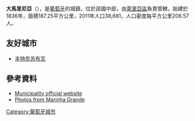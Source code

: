 {{Coord|39|45|N|8|56|W|display=title}}

'''大馬里尼亞'''（{{lang-pt|Marinha Grande}}），是[[葡萄牙|葡萄牙]]的城鎮，位於該國中部，由[[萊里亞區|萊里亞區]]負責管轄，始建於1836年，面積187.25平方公里，2011年人口38,681，人口密度每平方公里206.57人。

==友好城市==
* {{FRA}} [[丰特奈苏布瓦|丰特奈苏布瓦]]

==參考資料==
*[http://www.cm-mgrande.pt Municipality official website] {{Wayback|url=http://www.cm-mgrande.pt/ |date=20210116024335 }}
*[http://www.flickr.com/photos/vitor107/sets/1419777/ Photos from Marinha Grande] {{Wayback|url=http://www.flickr.com/photos/vitor107/sets/1419777/ |date=20080603045158 }}

{{Portugal-geo-stub}}
[[Category:葡萄牙城市|Category:葡萄牙城市]]
